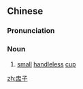 ==Chinese==
{{zh-forms}}

===Pronunciation===
{{zh-pron
|m=zhōngzi
|c=zung1 zi2
|cat=n
}}

===Noun===
{{zh-noun}}

# [[small]] [[handleless]] [[cup]]

[[zh:盅子]]